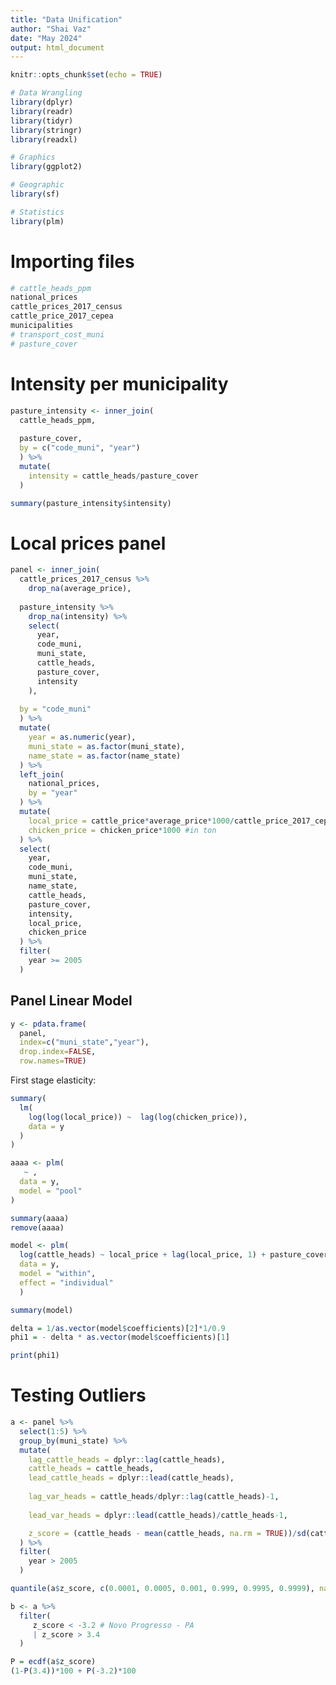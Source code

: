 ```yaml
---
title: "Data Unification"
author: "Shai Vaz"
date: "May 2024"
output: html_document
---
```


```r
knitr::opts_chunk$set(echo = TRUE)
```

```r
# Data Wrangling
library(dplyr)
library(readr)
library(tidyr)
library(stringr)
library(readxl)

# Graphics
library(ggplot2)

# Geographic
library(sf)

# Statistics
library(plm)
```

# Importing files

```r
# cattle_heads_ppm
national_prices
cattle_prices_2017_census
cattle_price_2017_cepea
municipalities
# transport_cost_muni
# pasture_cover
```

# Intensity per municipality

```r
pasture_intensity <- inner_join(
  cattle_heads_ppm,
  
  pasture_cover,
  by = c("code_muni", "year")
  ) %>% 
  mutate(
    intensity = cattle_heads/pasture_cover
  )
```

```r
summary(pasture_intensity$intensity)
```

# Local prices panel

```r
panel <- inner_join(
  cattle_prices_2017_census %>% 
    drop_na(average_price),
  
  pasture_intensity %>% 
    drop_na(intensity) %>% 
    select(
      year, 
      code_muni, 
      muni_state, 
      cattle_heads, 
      pasture_cover, 
      intensity
    ),
  
  by = "code_muni"
  ) %>% 
  mutate(
    year = as.numeric(year),
    muni_state = as.factor(muni_state),
    name_state = as.factor(name_state)
  ) %>% 
  left_join(
    national_prices,
    by = "year"
  ) %>% 
  mutate(
    local_price = cattle_price*average_price*1000/cattle_price_2017_cepea,
    chicken_price = chicken_price*1000 #in ton
  ) %>% 
  select(
    year, 
    code_muni, 
    muni_state,
    name_state,
    cattle_heads, 
    pasture_cover, 
    intensity,
    local_price,
    chicken_price
  ) %>% 
  filter(
    year >= 2005
  ) 
```

## Panel Linear Model

```r
y <- pdata.frame(
  panel, 
  index=c("muni_state","year"),
  drop.index=FALSE, 
  row.names=TRUE)
```

First stage elasticity:

```r
summary(
  lm(
    log(log(local_price)) ~  lag(log(chicken_price)),
    data = y
  )
)
```

```r
aaaa <- plm(
   ~ ,
  data = y,
  model = "pool"
)

summary(aaaa)
remove(aaaa)
```



```r
model <- plm(
  log(cattle_heads) ~ local_price + lag(local_price, 1) + pasture_cover| lag(chicken_price) + . - local_price,
  data = y,
  model = "within",
  effect = "individual"
  )

summary(model)
```

```r
delta = 1/as.vector(model$coefficients)[2]*1/0.9
phi1 = - delta * as.vector(model$coefficients)[1]

print(phi1)
```

# Testing Outliers    

```r
a <- panel %>% 
  select(1:5) %>%
  group_by(muni_state) %>% 
  mutate(
    lag_cattle_heads = dplyr::lag(cattle_heads),
    cattle_heads = cattle_heads,
    lead_cattle_heads = dplyr::lead(cattle_heads),
    
    lag_var_heads = cattle_heads/dplyr::lag(cattle_heads)-1,
    
    lead_var_heads = dplyr::lead(cattle_heads)/cattle_heads-1,

    z_score = (cattle_heads - mean(cattle_heads, na.rm = TRUE))/sd(cattle_heads)
  ) %>% 
  filter(
    year > 2005
  )
```

```r
quantile(a$z_score, c(0.0001, 0.0005, 0.001, 0.999, 0.9995, 0.9999), na.rm=TRUE)
```

```r
b <- a %>% 
  filter(
     z_score < -3.2 # Novo Progresso - PA
     | z_score > 3.4 
  )
```

```r
P = ecdf(a$z_score)
(1-P(3.4))*100 + P(-3.2)*100
```

